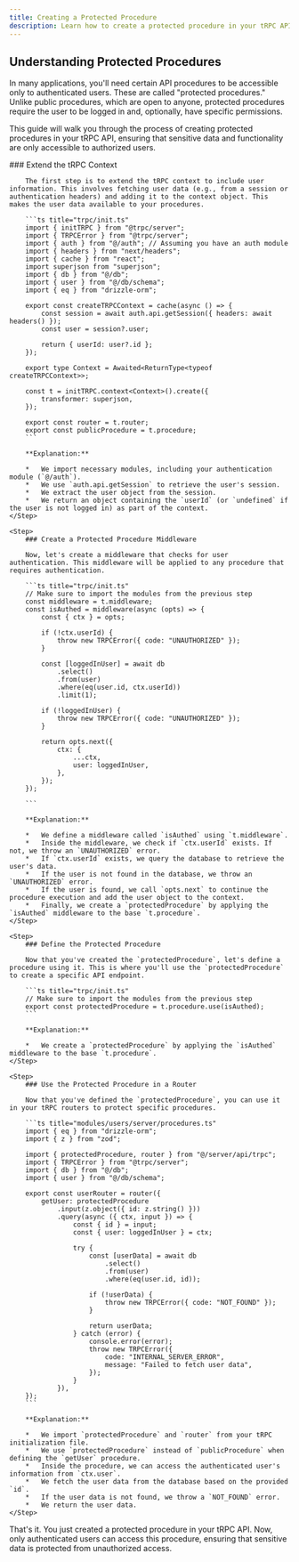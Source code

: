 ```yaml
---
title: Creating a Protected Procedure
description: Learn how to create a protected procedure in your tRPC API
---
```



## Understanding Protected Procedures

In many applications, you'll need certain API procedures to be accessible only to authenticated users. These are called "protected procedures." Unlike public procedures, which are open to anyone, protected procedures require the user to be logged in and, optionally, have specific permissions.

This guide will walk you through the process of creating protected procedures in your tRPC API, ensuring that sensitive data and functionality are only accessible to authorized users.

<Steps>
    <Step>
        ### Extend the tRPC Context

        The first step is to extend the tRPC context to include user information. This involves fetching user data (e.g., from a session or authentication headers) and adding it to the context object. This makes the user data available to your procedures.

        ```ts title="trpc/init.ts"
        import { initTRPC } from "@trpc/server";
        import { TRPCError } from "@trpc/server";
        import { auth } from "@/auth"; // Assuming you have an auth module
        import { headers } from "next/headers";
        import { cache } from "react";
        import superjson from "superjson";
        import { db } from "@/db";
        import { user } from "@/db/schema";
        import { eq } from "drizzle-orm";

        export const createTRPCContext = cache(async () => {
            const session = await auth.api.getSession({ headers: await headers() });
            const user = session?.user;

            return { userId: user?.id };
        });

        export type Context = Awaited<ReturnType<typeof createTRPCContext>>;

        const t = initTRPC.context<Context>().create({
            transformer: superjson,
        });

        export const router = t.router;
        export const publicProcedure = t.procedure;
        ```

        **Explanation:**

        *   We import necessary modules, including your authentication module (`@/auth`).
        *   We use `auth.api.getSession` to retrieve the user's session.
        *   We extract the user object from the session.
        *   We return an object containing the `userId` (or `undefined` if the user is not logged in) as part of the context.
    </Step>

    <Step>
        ### Create a Protected Procedure Middleware

        Now, let's create a middleware that checks for user authentication. This middleware will be applied to any procedure that requires authentication.

        ```ts title="trpc/init.ts"
        // Make sure to import the modules from the previous step
        const middleware = t.middleware;
        const isAuthed = middleware(async (opts) => {
            const { ctx } = opts;

            if (!ctx.userId) {
                throw new TRPCError({ code: "UNAUTHORIZED" });
            }

            const [loggedInUser] = await db
                .select()
                .from(user)
                .where(eq(user.id, ctx.userId))
                .limit(1);

            if (!loggedInUser) {
                throw new TRPCError({ code: "UNAUTHORIZED" });
            }

            return opts.next({
                ctx: {
                    ...ctx,
                    user: loggedInUser,
                },
            });
        });

        ```

        **Explanation:**

        *   We define a middleware called `isAuthed` using `t.middleware`.
        *   Inside the middleware, we check if `ctx.userId` exists. If not, we throw an `UNAUTHORIZED` error.
        *   If `ctx.userId` exists, we query the database to retrieve the user's data.
        *   If the user is not found in the database, we throw an `UNAUTHORIZED` error.
        *   If the user is found, we call `opts.next` to continue the procedure execution and add the user object to the context.
        *   Finally, we create a `protectedProcedure` by applying the `isAuthed` middleware to the base `t.procedure`.
    </Step>

    <Step>
        ### Define the Protected Procedure

        Now that you've created the `protectedProcedure`, let's define a procedure using it. This is where you'll use the `protectedProcedure` to create a specific API endpoint.

        ```ts title="trpc/init.ts"
        // Make sure to import the modules from the previous step
        export const protectedProcedure = t.procedure.use(isAuthed);
        ```

        **Explanation:**

        *   We create a `protectedProcedure` by applying the `isAuthed` middleware to the base `t.procedure`.
    </Step>

    <Step>
        ### Use the Protected Procedure in a Router

        Now that you've defined the `protectedProcedure`, you can use it in your tRPC routers to protect specific procedures.

        ```ts title="modules/users/server/procedures.ts"
        import { eq } from "drizzle-orm";
        import { z } from "zod";

        import { protectedProcedure, router } from "@/server/api/trpc";
        import { TRPCError } from "@trpc/server";
        import { db } from "@/db";
        import { user } from "@/db/schema";

        export const userRouter = router({
            getUser: protectedProcedure
                .input(z.object({ id: z.string() }))
                .query(async ({ ctx, input }) => {
                    const { id } = input;
                    const { user: loggedInUser } = ctx;

                    try {
                        const [userData] = await db
                            .select()
                            .from(user)
                            .where(eq(user.id, id));

                        if (!userData) {
                            throw new TRPCError({ code: "NOT_FOUND" });
                        }

                        return userData;
                    } catch (error) {
                        console.error(error);
                        throw new TRPCError({
                            code: "INTERNAL_SERVER_ERROR",
                            message: "Failed to fetch user data",
                        });
                    }
                }),
        });
        ```

        **Explanation:**

        *   We import `protectedProcedure` and `router` from your tRPC initialization file.
        *   We use `protectedProcedure` instead of `publicProcedure` when defining the `getUser` procedure.
        *   Inside the procedure, we can access the authenticated user's information from `ctx.user`.
        *   We fetch the user data from the database based on the provided `id`.
        *   If the user data is not found, we throw a `NOT_FOUND` error.
        *   We return the user data.
    </Step>

</Steps>

That's it. You just created a protected procedure in your tRPC API. Now, only authenticated users can access this procedure, ensuring that sensitive data is protected from unauthorized access.
